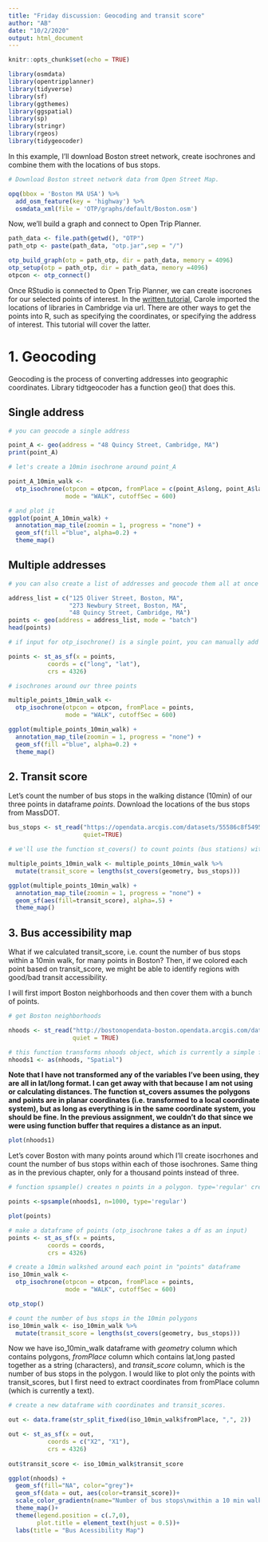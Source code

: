---
title: "Friday discussion: Geocoding and transit score"
author: "AB"
date: "10/2/2020"
output: html_document
---


```{r setup, include=FALSE}
knitr::opts_chunk$set(echo = TRUE)
```

```{r, message=FALSE}
library(osmdata)
library(opentripplanner)
library(tidyverse)
library(sf)
library(ggthemes)
library(ggspatial)
library(sp)
library(stringr)
library(rgeos)
library(tidygeocoder)
```

In this example, I'll download Boston street network, create isochrones and combine them with the locations of bus stops.

```{r}
# Download Boston street network data from Open Street Map. 

opq(bbox = 'Boston MA USA') %>%
  add_osm_feature(key = 'highway') %>%
  osmdata_xml(file = 'OTP/graphs/default/Boston.osm')
```

Now, we’ll build a graph and connect to Open Trip Planner.

```{r, message=FALSE, results='hide'}

path_data <- file.path(getwd(), "OTP")
path_otp <- paste(path_data, "otp.jar",sep = "/")

otp_build_graph(otp = path_otp, dir = path_data, memory = 4096) 
otp_setup(otp = path_otp, dir = path_data, memory =4096)
otpcon <- otp_connect()

```
Once RStudio is connected to Open Trip Planner, we can create isocrones for our selected points of interest. In the [written tutorial](https://vis-2129-f2020.github.io/tutorials/Week5), Carole imported the locations of libraries in Cambridge via url. There are other ways to get the points into R, such as specifying the coordinates, or specifying the address of interest. This tutorial will cover the latter. 

# 1. Geocoding

Geocoding is the process of converting addresses into geographic coordinates. Library tidtgeocoder has a function geo() that does this.

## Single address

```{r}
# you can geocode a single address

point_A <- geo(address = "48 Quincy Street, Cambridge, MA") 
print(point_A)
```

```{r}
# let's create a 10min isochrone around point_A

point_A_10min_walk <- 
  otp_isochrone(otpcon = otpcon, fromPlace = c(point_A$long, point_A$lat), 
                mode = "WALK", cutoffSec = 600)
```
```{r, message=FALSE, warning=FALSE}
# and plot it
ggplot(point_A_10min_walk) +
  annotation_map_tile(zoomin = 1, progress = "none") +
  geom_sf(fill ="blue", alpha=0.2) +
  theme_map() 
```

## Multiple addresses

```{r}
# you can also create a list of addresses and geocode them all at once

address_list = c("125 Oliver Street, Boston, MA", 
                 "273 Newbury Street, Boston, MA",
                 "48 Quincy Street, Cambridge, MA")
points <- geo(address = address_list, mode = "batch") 
head(points)
```
```{r, message=FALSE, warning=FALSE}
# if input for otp_isochrone() is a single point, you can manually add coordinates to fromPlace, e.g. fromPlace=c(long, lat). However, if you are passing multiple points from a dataframe, you need to have a "geometry" column in the dataframe. The easiest way to do that is:

points <- st_as_sf(x = points,                         
           coords = c("long", "lat"),
           crs = 4326)
```
```{r}
# isochrones around our three points

multiple_points_10min_walk <- 
  otp_isochrone(otpcon = otpcon, fromPlace = points, 
                mode = "WALK", cutoffSec = 600)
```

```{r, message=FALSE, warning=FALSE}
ggplot(multiple_points_10min_walk) +
  annotation_map_tile(zoomin = 1, progress = "none") +
  geom_sf(fill ="blue", alpha=0.2) +
  theme_map() 
```


## 2. Transit score

Let's count the number of bus stops in the walking distance (10min) of our three points in dataframe *points*. Download the locations of the bus stops from MassDOT. 

```{r}
bus_stops <- st_read("https://opendata.arcgis.com/datasets/55586c8f54954f8e8fae5f40cb953d15_0.kml?outSR=%7B%22latestWkid%22%3A26986%2C%22wkid%22%3A26986%7D",
                     quiet=TRUE)

```

```{r, message=FALSE, warning=FALSE}
# we'll use the function st_covers() to count points (bus stations) within a polygon (walkshed) and save the count in a new column *transit_score*.

multiple_points_10min_walk <- multiple_points_10min_walk %>%
  mutate(transit_score = lengths(st_covers(geometry, bus_stops)))
```
```{r, message=FALSE, warning=FALSE}
ggplot(multiple_points_10min_walk) +
  annotation_map_tile(zoomin = 1, progress = "none") +
  geom_sf(aes(fill=transit_score), alpha=.5) +
  theme_map() 
```


## 3. Bus accessibility map

What if we calculated transit_score, i.e. count the number of bus stops within a 10min walk, for many points in Boston? Then, if we colored each point based on transit_score, we might be able to identify regions with good/bad transit accessibility.


I will first import Boston neighborhoods and then cover them with a bunch of points.

```{r}
# get Boston neighborhoods

nhoods <- st_read("http://bostonopendata-boston.opendata.arcgis.com/datasets/3525b0ee6e6b427f9aab5d0a1d0a1a28_0.kml?outSR=%7B%22latestWkid%22%3A2249%2C%22wkid%22%3A102686%7D", 
                  quiet = TRUE) 

# this function transforms nhoods object, which is currently a simple feature (sf) into a spatial (sp) object. I need to do this because the the function spsample(), used in the next code chunk, requires an sp object.
nhoods1 <- as(nhoods, "Spatial")

```

**Note that I have not transformed any of the variables I've been using, they are all in lat/long format. I can get away with that because I am not using or calculating distances. The function st_covers assumes the polygons and points are in planar coordinates (i.e. transformed to a local coordinate system), but as long as everything is in the same coordinate system, you should be fine. In the previous assignment, we couldn't do that since we were using function buffer that requires a distance as an input.**

```{r}
plot(nhoods1)
```

Let's cover Boston with many points around which I'll create isocrhones and count the number of bus stops within each of those isochrones. Same thing as in the previous chapter, only for a thousand points instead of three. 
```{r, message=FALSE, warning=FALSE}
# function spsample() creates n points in a polygon. type='regular' creates points along a grid, while type='random' creates randomly positioned points.

points <-spsample(nhoods1, n=1000, type='regular')
```

```{r}
plot(points)
```
```{r}
# make a dataframe of points (otp_isochrone takes a df as an input)
points <- st_as_sf(x = points,                         
           coords = coords,
           crs = 4326)
```

```{r, message=FALSE, warning=FALSE}
# create a 10min walkshed around each point in "points" dataframe
iso_10min_walk <- 
  otp_isochrone(otpcon = otpcon, fromPlace = points, 
                mode = "WALK", cutoffSec = 600)
```

```{r, message=FALSE}
otp_stop()
```


```{r, message=FALSE, warning=FALSE}
# count the number of bus stops in the 10min polygons
iso_10min_walk <- iso_10min_walk %>%
  mutate(transit_score = lengths(st_covers(geometry, bus_stops)))

```

Now we have iso_10min_walk dataframe with *geometry* column which contains polygons, *fromPlace* column which contains lat,long pasted together as a string (characters), and *transit_score* column, which is the number of bus stops in the polygon. I would like to plot only the points with transit_scores, but I first need to extract coordinates from fromPlace column (which is currently a text).

```{r}
# create a new dataframe with coordinates and transit_scores. 

out <- data.frame(str_split_fixed(iso_10min_walk$fromPlace, ",", 2))

out <- st_as_sf(x = out,                         
           coords = c("X2", "X1"),
           crs = 4326)
  
out$transit_score <- iso_10min_walk$transit_score

```



```{r}
ggplot(nhoods) +
  geom_sf(fill="NA", color="grey")+
  geom_sf(data = out, aes(color=transit_score))+
  scale_color_gradientn(name="Number of bus stops\nwithin a 10 min walk", colors=c("red", "yellow", "green"))+
  theme_map()+
  theme(legend.position = c(.7,0),
        plot.title = element_text(hjust = 0.5))+
  labs(title = "Bus Acessibility Map")
```


